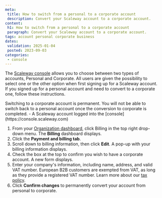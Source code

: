 ```yaml
---
meta:
 title: How to switch from a personal to a corporate account
 description: Convert your Scaleway account to a corporate account.
content:
 h1: How to switch from a personal to a corporate account
 paragraph: Convert your Scaleway account to a corporate account.
tags: account personal corporate business
dates:
 validation: 2025-01-04
 posted: 2023-09-03
categories:
 - console
---
```


The [Scaleway console](https://console.scaleway.com) allows you to choose between two types of accounts, Personal and Corporate. All users are given the possibility to select one or the other option when first signing up for a Scaleway account. If you signed up for a personal account and need to convert to a corporate one, follow these instructions.

<Message type="important">
 Switching to a corporate account is permanent. You will not be able to switch back to a personal account once the conversion to corporate is completed.
</Message>

<Macro id="requirements" />
- A Scaleway account logged into the [console](https://console.scaleway.com)

1. From your [Organization dashboard](https://console.scaleway.com/organization), click Billing in the top right drop-down menu. The **Billing** dashboard displays.
2. Click the **Payment and billing tab**.
3. Scroll down to billing information, then click <Icon name="edit" /> **Edit**. A pop-up with your billing information displays.
    <Lightbox src="scaleway-billing-personal-info.webp" alt="" />
4. Check the box at the top to confirm you wish to have a corporate account. A new form displays.
    <Lightbox src="scaleway-billing-corporate-info.webp" alt="" />
5. Enter your company's information, including name, address, and valid VAT number.
    <Message type="note">
    European B2B customers are exempted from VAT, as long as they provide a registered VAT number. Learn more about our [tax policy](/billing/faq/#do-the-prices-shown-on-the-website-include-eu-vat).
    </Message>
6. Click **Confirm changes** to permanently convert your account from personal to corporate.